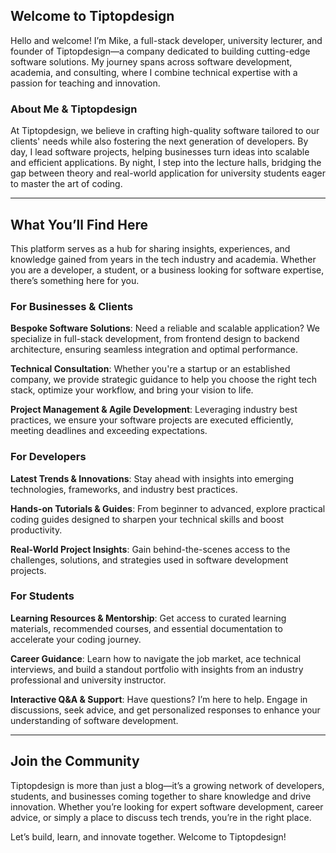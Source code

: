 ## Welcome to Tiptopdesign

Hello and welcome! I’m Mike, a full-stack developer, university lecturer, and founder of Tiptopdesign—a company dedicated to building cutting-edge software solutions. My journey spans across software development, academia, and consulting, where I combine technical expertise with a passion for teaching and innovation.

### About Me & Tiptopdesign
At Tiptopdesign, we believe in crafting high-quality software tailored to our clients' needs while also fostering the next generation of developers. By day, I lead software projects, helping businesses turn ideas into scalable and efficient applications. By night, I step into the lecture halls, bridging the gap between theory and real-world application for university students eager to master the art of coding.

---

## What You’ll Find Here
This platform serves as a hub for sharing insights, experiences, and knowledge gained from years in the tech industry and academia. Whether you are a developer, a student, or a business looking for software expertise, there’s something here for you.

### For Businesses & Clients
**Bespoke Software Solutions**: Need a reliable and scalable application? We specialize in full-stack development, from frontend design to backend architecture, ensuring seamless integration and optimal performance.

**Technical Consultation**: Whether you're a startup or an established company, we provide strategic guidance to help you choose the right tech stack, optimize your workflow, and bring your vision to life.

**Project Management & Agile Development**: Leveraging industry best practices, we ensure your software projects are executed efficiently, meeting deadlines and exceeding expectations.

### For Developers
**Latest Trends & Innovations**: Stay ahead with insights into emerging technologies, frameworks, and industry best practices.

**Hands-on Tutorials & Guides**: From beginner to advanced, explore practical coding guides designed to sharpen your technical skills and boost productivity.

**Real-World Project Insights**: Gain behind-the-scenes access to the challenges, solutions, and strategies used in software development projects.

### For Students
**Learning Resources & Mentorship**: Get access to curated learning materials, recommended courses, and essential documentation to accelerate your coding journey.

**Career Guidance**: Learn how to navigate the job market, ace technical interviews, and build a standout portfolio with insights from an industry professional and university instructor.

**Interactive Q&A & Support**: Have questions? I’m here to help. Engage in discussions, seek advice, and get personalized responses to enhance your understanding of software development.

---

## Join the Community
Tiptopdesign is more than just a blog—it’s a growing network of developers, students, and businesses coming together to share knowledge and drive innovation. Whether you’re looking for expert software development, career advice, or simply a place to discuss tech trends, you’re in the right place.

Let’s build, learn, and innovate together. Welcome to Tiptopdesign!

